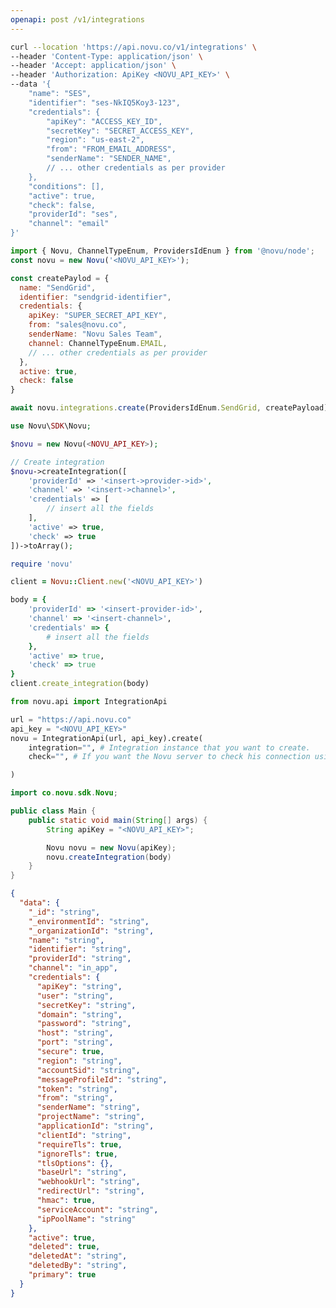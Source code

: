 ```yaml
---
openapi: post /v1/integrations
---
```


<Snippet file="apikey-warning.mdx" />

<RequestExample>

```bash cURL
curl --location 'https://api.novu.co/v1/integrations' \
--header 'Content-Type: application/json' \
--header 'Accept: application/json' \
--header 'Authorization: ApiKey <NOVU_API_KEY>' \
--data '{
    "name": "SES",
    "identifier": "ses-NkIQ5Koy3-123",
    "credentials": {
        "apiKey": "ACCESS_KEY_ID",
        "secretKey": "SECRET_ACCESS_KEY",
        "region": "us-east-2",
        "from": "FROM_EMAIL_ADDRESS",
        "senderName": "SENDER_NAME",
        // ... other credentials as per provider
    },
    "conditions": [],
    "active": true,
    "check": false,
    "providerId": "ses",
    "channel": "email"
}'
```

```javascript Node.js
import { Novu, ChannelTypeEnum, ProvidersIdEnum } from '@novu/node';  
const novu = new Novu('<NOVU_API_KEY>');

const createPaylod = {
  name: "SendGrid",
  identifier: "sendgrid-identifier",
  credentials: {
    apiKey: "SUPER_SECRET_API_KEY",
    from: "sales@novu.co",
    senderName: "Novu Sales Team",
    channel: ChannelTypeEnum.EMAIL,
    // ... other credentials as per provider
  },
  active: true,
  check: false
}

await novu.integrations.create(ProvidersIdEnum.SendGrid, createPayload);
```

```php PHP
use Novu\SDK\Novu;

$novu = new Novu(<NOVU_API_KEY>);

// Create integration
$novu->createIntegration([
    'providerId' => '<insert->provider->id>',
    'channel' => '<insert->channel>',
    'credentials' => [
        // insert all the fields
    ],
    'active' => true,
    'check' => true
])->toArray();
```

```ruby Ruby
require 'novu'

client = Novu::Client.new('<NOVU_API_KEY>')

body = {
    'providerId' => '<insert-provider-id>',
    'channel' => '<insert-channel>',
    'credentials' => {
        # insert all the fields
    },
    'active' => true,
    'check' => true
}
client.create_integration(body)
```

```python Python
from novu.api import IntegrationApi

url = "https://api.novu.co"
api_key = "<NOVU_API_KEY>"
novu = IntegrationApi(url, api_key).create(
    integration="", # Integration instance that you want to create.
    check="", # If you want the Novu server to check his connection using given integration configuration. Defaults to True.

)
```
```java Java
import co.novu.sdk.Novu;

public class Main {
    public static void main(String[] args) {
        String apiKey = "<NOVU_API_KEY>";

        Novu novu = new Novu(apiKey);
        novu.createIntegration(body)
    }
}
```


</RequestExample>
<ResponseExample>

```json Response
{
  "data": {
    "_id": "string",
    "_environmentId": "string",
    "_organizationId": "string",
    "name": "string",
    "identifier": "string",
    "providerId": "string",
    "channel": "in_app",
    "credentials": {
      "apiKey": "string",
      "user": "string",
      "secretKey": "string",
      "domain": "string",
      "password": "string",
      "host": "string",
      "port": "string",
      "secure": true,
      "region": "string",
      "accountSid": "string",
      "messageProfileId": "string",
      "token": "string",
      "from": "string",
      "senderName": "string",
      "projectName": "string",
      "applicationId": "string",
      "clientId": "string",
      "requireTls": true,
      "ignoreTls": true,
      "tlsOptions": {},
      "baseUrl": "string",
      "webhookUrl": "string",
      "redirectUrl": "string",
      "hmac": true,
      "serviceAccount": "string",
      "ipPoolName": "string"
    },
    "active": true,
    "deleted": true,
    "deletedAt": "string",
    "deletedBy": "string",
    "primary": true
  }
}
```

</ResponseExample>